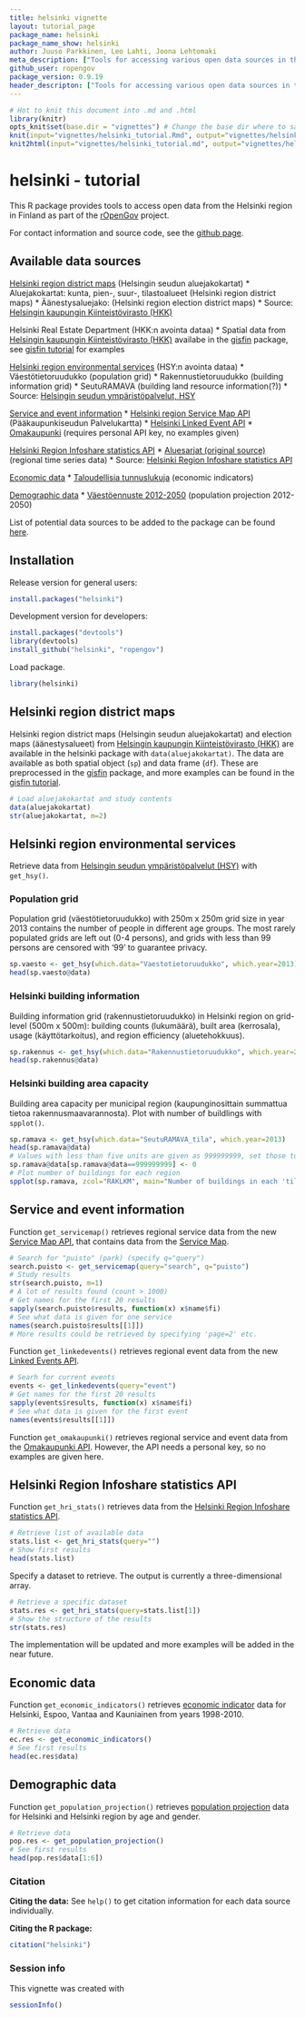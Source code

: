 ```yaml
---
title: helsinki vignette
layout: tutorial_page
package_name: helsinki
package_name_show: helsinki
author: Juuso Parkkinen, Leo Lahti, Joona Lehtomaki
meta_description: ["Tools for accessing various open data sources in the Helsinki", "region in Finland. Current data sources include the Real Estate Department", "and the Environmental Services Authority."]
github_user: ropengov
package_version: 0.9.19
header_descripton: ["Tools for accessing various open data sources in the Helsinki", "region in Finland. Current data sources include the Real Estate Department", "and the Environmental Services Authority."]
---
```




```r
# Hot to knit this document into .md and .html
library(knitr)
opts_knit$set(base.dir = "vignettes") # Change the base dir where to save figures
knit(input="vignettes/helsinki_tutorial.Rmd", output="vignettes/helsinki_tutorial.md")
knit2html(input="vignettes/helsinki_tutorial.md", output="vignettes/helsinki_tutorial.html", options=c("use_xhtml","smartypants","mathjax","highlight_code"))
```


helsinki - tutorial
===========

This R package provides tools to access open data from the Helsinki region in Finland
as part of the [rOpenGov](http://ropengov.github.io) project.

For contact information and source code, see the [github page](https://github.com/rOpenGov/helsinki). 

## Available data sources

[Helsinki region district maps](#aluejakokartat) (Helsingin seudun aluejakokartat)
* Aluejakokartat: kunta, pien-, suur-, tilastoalueet (Helsinki region district maps)
* Äänestysaluejako: (Helsinki region election district maps)
* Source: [Helsingin kaupungin Kiinteistövirasto (HKK)](http://ptp.hel.fi/avoindata/)

Helsinki Real Estate Department (HKK:n avointa dataa)
* Spatial data from [Helsingin kaupungin Kiinteistövirasto (HKK)](http://ptp.hel.fi/avoindata/) availabe in the [gisfin](https://github.com/rOpenGov/gisfin) package, see [gisfin tutorial](https://github.com/rOpenGov/gisfin/blob/master/vignettes/gisfin_tutorial.md) for examples

[Helsinki region environmental services](#hsy) (HSY:n avointa dataa)
* Väestötietoruudukko (population grid)
* Rakennustietoruudukko (building information grid)
* SeutuRAMAVA (building land resource information(?))
* Source: [Helsingin seudun ympäristöpalvelut, HSY](http://www.hsy.fi/seututieto/kaupunki/paikkatiedot/Sivut/Avoindata.aspx)

[Service and event information](#servicemap)
* [Helsinki region Service Map API](http://api.hel.fi/servicemap/v1/) (Pääkaupunkiseudun Palvelukartta)
* [Helsinki Linked Event API](http://api.hel.fi/linkedevents/v0.1/)
* [Omakaupunki](http://api.omakaupunki.fi/) (requires personal API key, no examples given)

[Helsinki Region Infoshare statistics API](#hri_stats)
* [Aluesarjat (original source)](http://www.aluesarjat.fi/) (regional time series data)
* Source: [Helsinki Region Infoshare statistics API](http://dev.hel.fi/stats/)

[Economic data](#economy)
* [Taloudellisia tunnuslukuja](http://www.hri.fi/fi/data/paakaupunkiseudun-kuntien-taloudellisia-tunnuslukuja/) (economic indicators)

[Demographic data](#demography)
* [Väestöennuste 2012-2050](http://www.hri.fi/fi/data/helsingin-ja-helsingin-seudun-vaestoennuste-sukupuolen-ja-ian-mukaan-2012-2050/) (population projection 2012-2050)
 

List of potential data sources to be added to the package can be found [here](https://github.com/rOpenGov/helsinki/blob/master/vignettes/todo-datasets.md).

## Installation

Release version for general users:

```r
install.packages("helsinki")
```

Development version for developers:

```r
install.packages("devtools")
library(devtools)
install_github("helsinki", "ropengov")
```

Load package.

```r
library(helsinki)
```

## <a name="aluejakokartat"></a>Helsinki region district maps

Helsinki region district maps (Helsingin seudun aluejakokartat) and election maps (äänestysalueet) from [Helsingin kaupungin Kiinteistövirasto (HKK)](http://ptp.hel.fi/avoindata/) are available in the helsinki package with `data(aluejakokartat)`. The data are available as both spatial object (`sp`) and data frame (`df`). These are preprocessed in the [gisfin](https://github.com/rOpenGov/gisfin) package, and more examples can be found in the [gisfin tutorial](https://github.com/rOpenGov/gisfin/blob/master/vignettes/gisfin_tutorial.md). 

```r
# Load aluejakokartat and study contents
data(aluejakokartat)
str(aluejakokartat, m=2)
```


## <a name="hsy"></a> Helsinki region environmental services

Retrieve data from [Helsingin seudun ympäristöpalvelut (HSY)](http://www.hsy.fi/seututieto/kaupunki/paikkatiedot/Sivut/Avoindata.aspx) with `get_hsy()`.

### Population grid 

Population grid (väestötietoruudukko) with 250m x 250m grid size in year 2013 contains the number of people in different age groups. The most rarely populated grids are left out (0-4 persons), and grids with less than 99 persons are censored with '99' to guarantee privacy.

```r
sp.vaesto <- get_hsy(which.data="Vaestotietoruudukko", which.year=2013)
head(sp.vaesto@data)
```


### Helsinki building information

Building information grid (rakennustietoruudukko) in Helsinki region on grid-level (500m x 500m): building counts (lukumäärä), built area (kerrosala), usage (käyttötarkoitus), and region
efficiency (aluetehokkuus).

```r
sp.rakennus <- get_hsy(which.data="Rakennustietoruudukko", which.year=2013)  
head(sp.rakennus@data)
```

### Helsinki building area capacity

Building area capacity per municipal region (kaupunginosittain summattua tietoa rakennusmaavarannosta). Plot with number of buildlings with `spplot()`.

```r
sp.ramava <- get_hsy(which.data="SeutuRAMAVA_tila", which.year=2013)  
head(sp.ramava@data)
# Values with less than five units are given as 999999999, set those to zero
sp.ramava@data[sp.ramava@data==999999999] <- 0
# Plot number of buildings for each region
spplot(sp.ramava, zcol="RAKLKM", main="Number of buildings in each 'tilastoalue'", col.regions=colorRampPalette(c('blue', 'gray80', 'red'))(100))
```


## <a name="servicemap"></a>Service and event information

Function `get_servicemap()` retrieves regional service data from the new [Service Map API](http://api.hel.fi/servicemap/v1/), that contains data from the [Service Map](http://dev.hel.fi/servicemap/).

```r
# Search for "puisto" (park) (specify q="query")
search.puisto <- get_servicemap(query="search", q="puisto")
# Study results
str(search.puisto, m=1)
# A lot of results found (count > 1000)
# Get names for the first 20 results
sapply(search.puisto$results, function(x) x$name$fi)
# See what data is given for one service
names(search.puisto$results[[1]])
# More results could be retrieved by specifying 'page=2' etc.
```

Function `get_linkedevents()` retrieves regional event data from the new [Linked Events API](http://api.hel.fi/linkedevents/v0.1/).

```r
# Searh for current events
events <- get_linkedevents(query="event")
# Get names for the first 20 results
sapply(events$results, function(x) x$name$fi)
# See what data is given for the first event
names(events$results[[1]])
```


Function `get_omakaupunki()` retrieves regional service and event data from the [Omakaupunki API](http://api.omakaupunki.fi/). However, the API needs a personal key, so no examples are given here.

## <a name="hri_stats"></a> Helsinki Region Infoshare statistics API

Function `get_hri_stats()` retrieves data from the [Helsinki Region Infoshare statistics API](http://dev.hel.fi/stats/).

```r
# Retrieve list of available data
stats.list <- get_hri_stats(query="")
# Show first results
head(stats.list)
```

Specify a dataset to retrieve. The output is currently a three-dimensional array.

```r
# Retrieve a specific dataset
stats.res <- get_hri_stats(query=stats.list[1])
# Show the structure of the results
str(stats.res)
```

The implementation will be updated and more examples will be added in the near future.

## <a name="economy"></a> Economic data

Function `get_economic_indicators()` retrieves [economic indicator](http://www.hri.fi/fi/data/paakaupunkiseudun-kuntien-taloudellisia-tunnuslukuja/) data for Helsinki, Espoo, Vantaa and Kauniainen from years 1998-2010. 

```r
# Retrieve data
ec.res <- get_economic_indicators()
# See first results
head(ec.res$data)
```


## <a name="demography"></a> Demographic data

Function `get_population_projection()` retrieves [population projection](http://www.hri.fi/fi/data/helsingin-ja-helsingin-seudun-vaestoennuste-sukupuolen-ja-ian-mukaan-2012-2050/) data for Helsinki and Helsinki region by age and gender.

```r
# Retrieve data
pop.res <- get_population_projection()
# See first results
head(pop.res$data[1:6])
```


### Citation

**Citing the data:** See `help()` to get citation information for each data source individually.

**Citing the R package:**

```r
citation("helsinki")
```

### Session info


This vignette was created with

```r
sessionInfo()
```

